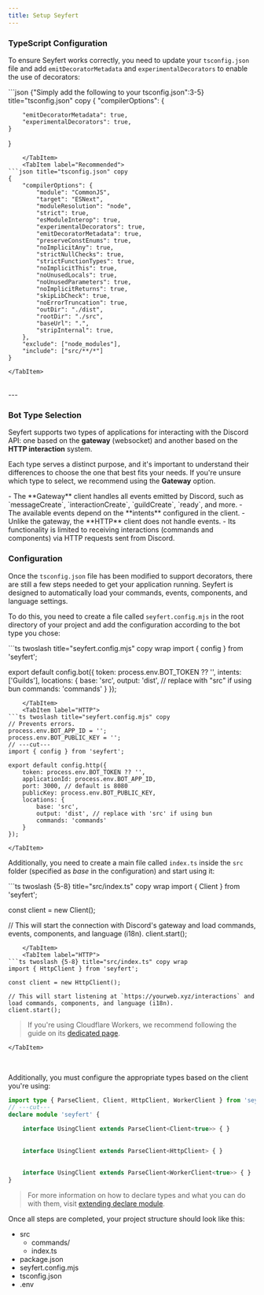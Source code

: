 ```yaml
---
title: Setup Seyfert
---
```



### TypeScript Configuration

To ensure Seyfert works correctly, you need to update your `tsconfig.json` file and add `emitDecoratorMetadata` and `experimentalDecorators` to enable the use of decorators:

<Tabs>
    <TabItem label="tsconfig.json">
```json {"Simply add the following to your tsconfig.json":3-5} title="tsconfig.json" copy
{
    "compilerOptions": {

        "emitDecoratorMetadata": true,
        "experimentalDecorators": true,
    }
}
``` 
    </TabItem>
    <TabItem label="Recommended">
```json title="tsconfig.json" copy
{
    "compilerOptions": {
        "module": "CommonJS",
        "target": "ESNext",
        "moduleResolution": "node",
        "strict": true,
        "esModuleInterop": true,
        "experimentalDecorators": true,
        "emitDecoratorMetadata": true,
        "preserveConstEnums": true,
        "noImplicitAny": true,
        "strictNullChecks": true,
        "strictFunctionTypes": true,
        "noImplicitThis": true,
        "noUnusedLocals": true,
        "noUnusedParameters": true,
        "noImplicitReturns": true,
        "skipLibCheck": true,
        "noErrorTruncation": true,
        "outDir": "./dist",
        "rootDir": "./src",
        "baseUrl": ".",
        "stripInternal": true,
    },
    "exclude": ["node_modules"],
    "include": ["src/**/*"]
}
```
    </TabItem>
</Tabs>

<br/>
---

### Bot Type Selection

Seyfert supports two types of applications for interacting with the Discord API: one based on the **gateway** (websocket) and another based on the **HTTP interaction** system.

Each type serves a distinct purpose, and it's important to understand their differences to choose the one that best fits your needs. If you're unsure which type to select, we recommend using the **Gateway** option.

<Tabs>
    <TabItem label="Gateway">
        - The **Gateway** client handles all events emitted by Discord, such as `messageCreate`, `interactionCreate`, `guildCreate`, `ready`, and more.  
        - The available events depend on the **intents** configured in the client.
    </TabItem>
    <TabItem label="HTTP">
        - Unlike the gateway, the **HTTP** client does not handle events.  
        - Its functionality is limited to receiving interactions (commands and components) via HTTP requests sent from Discord.
    </TabItem>
</Tabs>

<br />

### Configuration

Once the `tsconfig.json` file has been modified to support decorators, there are still a few steps needed to get your application running. Seyfert is designed to automatically load your commands, events, components, and language settings.

To do this, you need to create a file called `seyfert.config.mjs` in the root directory of your project and add the configuration according to the bot type you chose:

<Tabs>
    <TabItem label="Gateway">
 ```ts twoslash title="seyfert.config.mjs" copy wrap 
import { config } from 'seyfert';

export default config.bot({
    token: process.env.BOT_TOKEN ?? '',
    intents: ['Guilds'],
    locations: {
        base: 'src',
        output: 'dist', // replace with "src" if using bun
        commands: 'commands'
    }
});
```
    </TabItem>
    <TabItem label="HTTP">
```ts twoslash title="seyfert.config.mjs" copy
// Prevents errors.
process.env.BOT_APP_ID = '';
process.env.BOT_PUBLIC_KEY = '';
// ---cut---
import { config } from 'seyfert';

export default config.http({
    token: process.env.BOT_TOKEN ?? '',
    applicationId: process.env.BOT_APP_ID,
    port: 3000, // default is 8080
    publicKey: process.env.BOT_PUBLIC_KEY,
    locations: {
        base: 'src',
        output: 'dist', // replace with 'src' if using bun
        commands: 'commands'
    }
});
```
    </TabItem>
</Tabs>

Additionally, you need to create a main file called `index.ts` inside the `src` folder (specified as *base* in the configuration) and start using it:

<Tabs>
    <TabItem label="Gateway">
```ts twoslash {5-8} title="src/index.ts" copy wrap
import { Client } from 'seyfert';

const client = new Client();

// This will start the connection with Discord's gateway and load commands, events, components, and language (i18n).
client.start();
```
    </TabItem>
    <TabItem label="HTTP">
```ts twoslash {5-8} title="src/index.ts" copy wrap
import { HttpClient } from 'seyfert';

const client = new HttpClient();

// This will start listening at `https://yourweb.xyz/interactions` and load commands, components, and language (i18n).
client.start();
```

> If you're using Cloudflare Workers, we recommend following the guide on its [dedicated page](../recipes/cloudflare-workers).

    </TabItem>
</Tabs>

<br />

Additionally, you must configure the appropriate types based on the client you're using:

```ts twoslash {"Gateway":2-3} {"HTTP":5-6} {"Worker":8-9} copy
import type { ParseClient, Client, HttpClient, WorkerClient } from 'seyfert';
// ---cut---
declare module 'seyfert' {

    interface UsingClient extends ParseClient<Client<true>> { }
  
  
    interface UsingClient extends ParseClient<HttpClient> { }
  
  
    interface UsingClient extends ParseClient<WorkerClient<true>> { }
} 
```

> For more information on how to declare types and what you can do with them, visit [extending declare module](./declare-module).

Once all steps are completed, your project structure should look like this:

<FileTree>

- src
  - commands/
  - index.ts
- package.json
- seyfert.config.mjs
- tsconfig.json
- .env

</FileTree>
